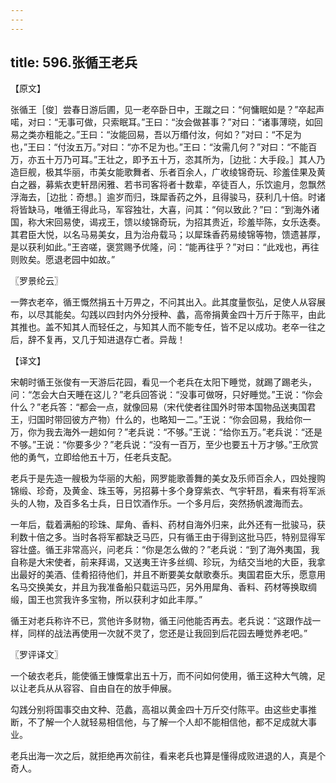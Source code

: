 ```yaml
---
---
---
```

title: 596.张循王老兵
---



【原文】

张循王［俊］尝春日游后圃，见一老卒卧日中，王蹴之曰：“何慵眠如是？”卒起声喏，对曰：“无事可做，只索眠耳。”王曰：“汝会做甚事？”对曰：“诸事薄晓，如回易之类亦粗能之。”王曰：“汝能回易，吾以万缗付汝，何如？”对曰：“不足为也，”王曰：“付汝五万。”对曰：“亦不足为也。”王曰：“汝需几何？”对曰：“不能百万，亦五十万乃可耳。”王壮之，即予五十万，恣其所为，［边批：大手段。］其人乃造巨舰，极其华丽，市美女能歌舞者、乐者百余人，广收绫锦奇玩、珍羞佳果及黄白之器，募紫衣吏轩昂闲雅、若书司客将者十数辈，卒徒百人，乐饮逾月，忽飘然浮海去，［边批：奇想。］逾岁而归，珠犀香药之外，且得骏马，获利几十倍。时诸将皆缺马，唯循王得此马，军容独壮，大喜，问其：“何以致此？”曰：“到海外诸国，称大宋回易使，谒戎王，馈以绫锦奇玩，为招其贵近，珍羞毕陈，女乐迭奏。其君臣大悦，以名马易美女，且为治舟载马；以犀珠香药易绫锦等物，馈遗甚厚，是以获利如此。”王咨嗟，褒赏赐予优隆，问：“能再往乎？”对曰：“此戏也，再往则败矣。愿退老园中如故。”

〖罗景纶云〗

一弊衣老卒，循王慨然捐五十万畀之，不问其出入。此其度量恢弘，足使人从容展布，以尽其能矣。勾践以四封内外分授种、蠡，高帝捐黄金四十万斤于陈平，由此其推也。盖不知其人而轻任之，与知其人而不能专任，皆不足以成功。老卒一往之后，辞不复再，又几于知进退存亡者。异哉！

【译文】

宋朝时循王张俊有一天游后花园，看见一个老兵在太阳下睡觉，就踢了踢老头，问：“怎会大白天睡在这儿？”老兵回答说：“没事可做呀，只好睡觉。”王说：“你会什么？”老兵答：“都会一点，就像回易（宋代使者往国外时带本国物品送夷国君王，归国时带回彼方产物）什么的，也略知一二。”王说：“你会回易，我给你一万，你为我去海外一趟如何？”老兵说：“不够。”王说：“给你五万。”老兵说：“还是不够。”王说：“你要多少？”老兵说：“没有一百万，至少也要五十万才够。”王欣赏他的勇气，立即给他五十万，任老兵支配。

老兵于是先造一艘极为华丽的大船，网罗能歌善舞的美女及乐师百余人，四处搜购锦缎、珍奇，及黄金、珠玉等，另招募十多个身穿紫衣、气宇轩昂，看来有将军派头的人物，及百多名士兵，日日饮酒作乐。一个多月后，突然扬帆渡海而去。

一年后，载着满船的珍珠、犀角、香料、药材自海外归来，此外还有一批骏马，获利数十倍之多。当时各将军都缺乏马匹，只有循王由于得到这批马匹，特别显得军容壮盛。循王非常高兴，问老兵：“你是怎么做的？”老兵说：“到了海外夷国，我自称是大宋使者，前来拜谒，又送夷王许多丝绸、珍玩，为结交当地的大臣，我拿出最好的美酒、佳肴招待他们，并且不断要美女献歌奏乐。夷国君臣大乐，愿意用名马交换美女，并且为我准备船只载运马匹，另外用犀角、香料、药材等换取绸缎，国王也赏我许多宝物，所以获利才如此丰厚。”

循王对老兵称许不已，赏他许多财物，循王问他能否再去。老兵说：“这跟作战一样，同样的战法再使用一次就不灵了，您还是让我回到后花园去睡觉养老吧。”

〖罗评译文〗

一个破衣老兵，能使循王慷慨拿出五十万，而不问如何使用，循王这种大气魄，足以让老兵从从容容、自由自在的放手伸展。

勾践分别将国事交由文种、范蠡，高祖以黄金四十万斤交付陈平。由这些史事推断，不了解一个人就轻易相信他，与了解一个人却不能相信他，都不足成就大事业。

老兵出海一次之后，就拒绝再次前往，看来老兵也算是懂得成败进退的人，真是个奇人。